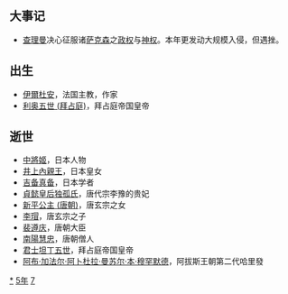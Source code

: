 {{yearTOC|775|唐'''[[大曆|大曆]]十年'''；南诏'''[[长寿_(阁罗凤)|长寿]]七年'''；日本'''[[寶龜|寶龜]]六年'''；渤海国'''[[大興_(大欽茂)|大興]]三十八年'''}}

== 大事记 ==
*[[查理曼|查理曼]]决心征服诸[[萨克森|萨克森]]之[[政权|政权]]与[[神权|神权]]。本年更发动大规模入侵，但遇挫。

== 出生 ==
*[[伊爾杜安|伊爾杜安]]，法国主教，作家
*[[利奥五世_(拜占庭)|利奥五世 (拜占庭)]]，拜占庭帝国皇帝
== 逝世 ==
*[[中將姬|中將姬]]，日本人物
*[[井上內親王|井上內親王]]，日本皇女
*[[吉备真备|吉备真备]]，日本学者
*[[貞懿皇后_(唐朝)|貞懿皇后独孤氏]]，唐代宗李豫的贵妃
*[[新平公主_(唐朝)|新平公主 (唐朝)]]，唐玄宗之女
*[[李瑁|李瑁]]，唐玄宗之子
*[[裴遵庆|裴遵庆]]，唐朝大臣
*[[南陽慧忠|南陽慧忠]]，唐朝僧人
*[[君士坦丁五世|君士坦丁五世]]，拜占庭帝国皇帝
*[[阿布·加法尔·阿卜杜拉·曼苏尔·本·穆罕默德|阿布·加法尔·阿卜杜拉·曼苏尔·本·穆罕默德]]，阿拔斯王朝第二代哈里發
{{Wikisource year mention}}

[[Category:775年|*]]
[[Category:770年代|5年]]
[[Category:8世纪各年|7]]